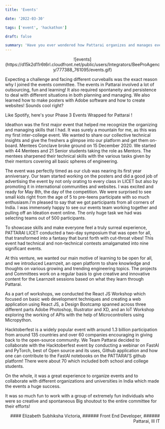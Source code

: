 ```yaml
---
title: 'Events'

date: '2022-03-30'

tags: ['event', 'hackathon']

draft: false

summary: 'Have you ever wondered how Pattarai organizes and manages events? It necessarily involves teamwork as well as a few other important skills! Read it and you'll get your answer!'
---
```


<div align="center">
  ![events](https://d15k2d11r6t6rl.cloudfront.net/public/users/Integrators/BeeProAgency/777388_761095/events.gif)
</div>

Expecting a challenge and facing different curveballs was the exact reason why I joined the events committee. The events in Pattarai involved a lot of outsourcing, fun and learning! It also required spontaneity and persistence to deal with different situations in both planning and managing. We also learned how to make posters with Adobe software and how to create websites! Sounds cool right?

Like Spotify, here's your Phase 3 Events Wrapped for Pattarai !

Ideathon was the first major event that helped me recognize the organizing and managing skills that I had. It was surely a mountain for me, as this was my first inter-college event.
We wanted to share our collective technical insights and give the freshers a glimpse into our platform and get them on-board. Mentees Conclave broke ground on 15 December 2020. We started with 44 Mentees and 21 Senior students taking the role as Mentors. The mentees sharpened their technical skills with the various tasks given by their mentors covering all basic spheres of engineering.

The event was perfectly timed as our club was nearing its first year anniversary. Our team started working on the posters and did a good job of advertising the event by not only orating to every class in LICET but also by promoting it in international communities and websites. I was excited and ready for May 8th, the day of the competition. We were surprised to see small kids right from the age of 5 to pre-teens participate with so much enthusiasm.I'm pleased to say that we got participants from all corners of India. I was immensely happy to see our events team working together and pulling off an Ideation event online. The only huge task we had was selecting teams out of 500 participants.

To showcase skills and make everyone feel a truly surreal experience, PATTARAI LICET conducted a two-day symposium that was open for all, that transformed into a fantasy that burst forth with cut-throat vibes! This event had technical and non-technical contests amalgamated into nine significant events.

At this venture, we wanted our main motive of learning to be open for all, and we introduced Learnzeit, an open platform to share knowledge and thoughts on various growing and trending engineering topics. The projects and Committees work on a regular basis to give creative and innovative content for the Learnzeit sessions based on what they learn through Pattarai.

As a part of workshops, we conducted the React JS Workshop which focused on basic web development techniques and creating a web application using React JS, a Design Bootcamp spanned across three different parts Adobe Photoshop, Illustrator and XD, and an IoT Workshop exploring the working of APIs with the help of Microcontrollers using Micropython.

Hacktoberfest is a widely popular event with around 1.3 billion participation from around 135 countries and over 60 companies encouraging in giving back to the open-source community. We Team Pattarai decided to collaborate with the Hacktoberfest event by conducting a webinar on FastAI and PyTorch, best of Open source and its uses, Github application and how one can contribute to the FastAI notebooks on the PATTARAI’S github platform! There were about 70 which included both school and college students.

On the whole, it was a great experience to organize events and to collaborate with different organizations and universities in India which made the events a huge success.

It was so much fun to work with a group of extremely fun individuals who were so creative and spontaneous Big shoutout to the entire committee for their efforts!

<div align="right">
#### Elizabeth Subhiksha Victoria,
###### Front End Developer,
###### Pattarai, III IT

</div>
